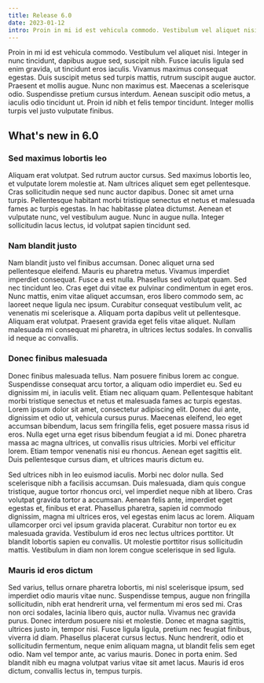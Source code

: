 ```yaml
---
title: Release 6.0
date: 2023-01-12
intro: Proin in mi id est vehicula commodo. Vestibulum vel aliquet nisi. Integer in nunc tincidunt, dapibus augue sed, suscipit nibh.
---
```


Proin in mi id est vehicula commodo. Vestibulum vel aliquet nisi. Integer in nunc tincidunt, dapibus augue sed, suscipit nibh. Fusce iaculis ligula sed enim gravida, ut tincidunt eros iaculis. Vivamus maximus consequat egestas. Duis suscipit metus sed turpis mattis, rutrum suscipit augue auctor. Praesent et mollis augue. Nunc non maximus est. Maecenas a scelerisque odio. Suspendisse pretium cursus interdum. Aenean suscipit odio metus, a iaculis odio tincidunt ut. Proin id nibh et felis tempor tincidunt. Integer mollis turpis vel justo vulputate finibus.

## What's new in 6.0

### Sed maximus lobortis leo

Aliquam erat volutpat. Sed rutrum auctor cursus. Sed maximus lobortis leo, et vulputate lorem molestie at. Nam ultrices aliquet sem eget pellentesque. Cras sollicitudin neque sed nunc auctor dapibus. Donec sit amet urna turpis. Pellentesque habitant morbi tristique senectus et netus et malesuada fames ac turpis egestas. In hac habitasse platea dictumst. Aenean et vulputate nunc, vel vestibulum augue. Nunc in augue nulla. Integer sollicitudin lacus lectus, id volutpat sapien tincidunt sed.

### Nam blandit justo

Nam blandit justo vel finibus accumsan. Donec aliquet urna sed pellentesque eleifend. Mauris eu pharetra metus. Vivamus imperdiet imperdiet consequat. Fusce a est nulla. Phasellus sed volutpat quam. Sed nec tincidunt leo. Cras eget dui vitae ex pulvinar condimentum in eget eros. Nunc mattis, enim vitae aliquet accumsan, eros libero commodo sem, ac laoreet neque ligula nec ipsum. Curabitur consequat vestibulum velit, ac venenatis mi scelerisque a. Aliquam porta dapibus velit ut pellentesque. Aliquam erat volutpat. Praesent gravida eget felis vitae aliquet. Nullam malesuada mi consequat mi pharetra, in ultrices lectus sodales. In convallis id neque ac convallis.

### Donec finibus malesuada

Donec finibus malesuada tellus. Nam posuere finibus lorem ac congue. Suspendisse consequat arcu tortor, a aliquam odio imperdiet eu. Sed eu dignissim mi, in iaculis velit. Etiam nec aliquam quam. Pellentesque habitant morbi tristique senectus et netus et malesuada fames ac turpis egestas. Lorem ipsum dolor sit amet, consectetur adipiscing elit. Donec dui ante, dignissim et odio ut, vehicula cursus purus. Maecenas eleifend, leo eget accumsan bibendum, lacus sem fringilla felis, eget posuere massa risus id eros. Nulla eget urna eget risus bibendum feugiat a id mi. Donec pharetra massa ac magna ultrices, ut convallis risus ultricies. Morbi vel efficitur lorem. Etiam tempor venenatis nisi eu rhoncus. Aenean eget sagittis elit. Duis pellentesque cursus diam, et ultrices mauris dictum eu.

Sed ultrices nibh in leo euismod iaculis. Morbi nec dolor nulla. Sed scelerisque nibh a facilisis accumsan. Duis malesuada, diam quis congue tristique, augue tortor rhoncus orci, vel imperdiet neque nibh at libero. Cras volutpat gravida tortor a accumsan. Aenean felis ante, imperdiet eget egestas et, finibus et erat. Phasellus pharetra, sapien id commodo dignissim, magna mi ultrices eros, vel egestas enim lacus ac lorem. Aliquam ullamcorper orci vel ipsum gravida placerat. Curabitur non tortor eu ex malesuada gravida. Vestibulum id eros nec lectus ultrices porttitor. Ut blandit lobortis sapien eu convallis. Ut molestie porttitor risus sollicitudin mattis. Vestibulum in diam non lorem congue scelerisque in sed ligula.

### Mauris id eros dictum

Sed varius, tellus ornare pharetra lobortis, mi nisl scelerisque ipsum, sed imperdiet odio mauris vitae nunc. Suspendisse tempus, augue non fringilla sollicitudin, nibh erat hendrerit urna, vel fermentum mi eros sed mi. Cras non orci sodales, lacinia libero quis, auctor nulla. Vivamus nec gravida purus. Donec interdum posuere nisi et molestie. Donec et magna sagittis, ultrices justo in, tempor nisi. Fusce ligula ligula, pretium nec feugiat finibus, viverra id diam. Phasellus placerat cursus lectus. Nunc hendrerit, odio et sollicitudin fermentum, neque enim aliquam magna, ut blandit felis sem eget odio. Nam vel tempor ante, ac varius mauris. Donec in porta enim. Sed blandit nibh eu magna volutpat varius vitae sit amet lacus. Mauris id eros dictum, convallis lectus in, tempus turpis.
